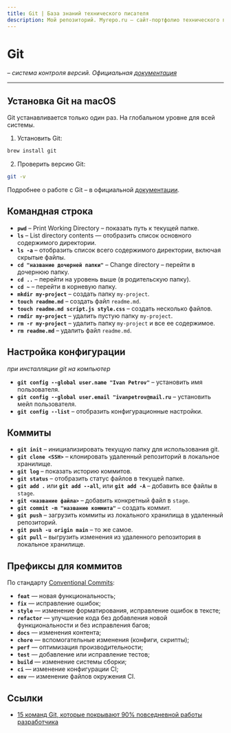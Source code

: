 ```yaml
---
title: Git | База знаний технического писателя
description: Мой репозиторий. Myrepo.ru – сайт-портфолио технического писателя
---
```


# Git

*– система контроля версий. Официальная [документация](https://git-scm.com/book/ru/v2)*

---

## Установка Git на macOS

Git устанавливается только один раз. На глобальном уровне для всей системы.

1. Установить Git:

```bash
brew install git
```

2. Проверить версию Git:

```bash
git -v 
```

Подробнее о работе с Git – в официальной [документации](https://git-scm.com/book/ru/v2).


## Командная строка

- **`pwd`** – Print Working Directory – показать путь к текущей папке.  
- **`ls`** – List directory contents — отобразить список основного содержимого директории.  
- **`ls -a`** – отобразить список всего содержимого директории, включая скрытые файлы.  
- **`cd "название дочерней папки"`** – Change directory – перейти в дочернюю папку.  
- **`cd ..`** – перейти на уровень выше (в родительскую папку).  
- **`cd ~`** – перейти в корневую папку.  
- **`mkdir my-project`** – создать папку `my-project`.  
- **`touch readme.md`** – создать файл `readme.md`.  
- **`touch readme.md script.js style.css`** – создать несколько файлов.
- **`rmdir my-project`** – удалить пустую папку `my-project`.
- **`rm -r my-project`** – удалить папку `my-project` и все ее содержимое.
- **`rm readme.md`** – удалить файл `readme.md`.

## Настройка конфигурации
*при инсталляции git на компьютер*
  
- **`git config --global user.name "Ivan Petrov"`** – установить имя пользователя.
- **`git config --global user.email "ivanpetrov@mail.ru`** – установить мейл пользователя.
- **`git config --list`** – отобразить конфигурационные настройки.

## Коммиты

- **`git init`** – инициализировать текущую папку для использования git. 
- **`git clone <SSH>`** – клонировать удаленный репозиторий в локальное хранилище.
- **`git log`** – показать историю коммитов.
- **`git status`** – отобразить статус файлов в текущей папке.
- **`git add .`** или **`git add --all`**, или **`git add -A`** – добавить все файлы в `stage`.
- **`git <название файла>`** – добавить конкретный файл в `stage`.
- **`git commit -m "название коммита"`** – создать коммит.
- **`git push`** – загрузить коммиты из локального хранилища в удаленный репозиторий.
- **`git push -u origin main`** – то же самое.
- **`git pull`** – выгрузить изменения из удаленного репозитория в локальное хранилище.

## Префиксы для коммитов

По стандарту [Conventional Commits](https://www.conventionalcommits.org/en/v1.0.0/):

- **`feat`** — новая функциональность;  
- **`fix`** — исправление ошибок;  
- **`style`** — изменение форматирования, исправление ошибок в тексте;  
- **`refactor`** — улучшение кода без добавления новой функциональности и без исправления багов;  
- **`docs`** — изменения контента;  
- **`chore`** — вспомогательные изменения (конфиги, скрипты);  
- **`perf`** — оптимизация производительности;  
- **`test`** — добавление или исправление тестов;  
- **`build`** — изменение системы сборки;  
- **`ci`** — изменение конфигурации CI;  
- **`env`** — изменение файлов окружения CI.  

## Ссылки

- [15 команд Git, которые покрывают 90% повседневной работы разработчика](https://habr.com/ru/articles/905658/)



